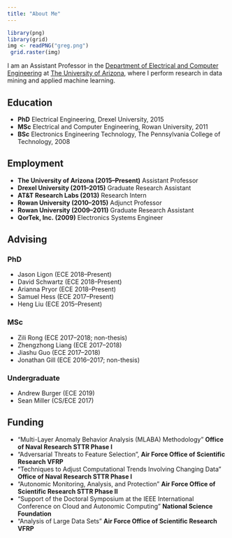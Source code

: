 ```yaml
---
title: "About Me"
---
```


```r
library(png)
library(grid)
img <- readPNG("greg.png")
 grid.raster(img)
```

I am an Assistant Professor in the [Department of Electrical and Computer Engineering](http://www.ece.arizona.edu/) at [The University of Arizona](http://www.arizona.edu/), where I perform research in data mining and applied machine learning. 





## Education 
- __PhD__ Electrical Engineering, Drexel University, 2015
- __MSc__ Electrical and Computer Engineering, Rowan University, 2011
- __BSc__ Electronics Engineering Technology, The Pennsylvania College of Technology, 2008

## Employment  
- __The University of Arizona (2015--Present)__ Assistant Professor
- __Drexel University (2011--2015)__ Graduate Research Assistant 
- __AT&T Research Labs (2013)__ Research Intern 
- __Rowan University (2010--2015)__ Adjunct Professor
- __Rowan University (2009--2011)__ Graduate Research Assistant
- __QorTek, Inc. (2009)__ Electronics Systems Engineer 

## Advising   

### PhD  
- Jason Ligon (ECE 2018--Present)
- David Schwartz (ECE 2018--Present)
- Arianna Pryor (ECE 2018--Present)
- Samuel Hess (ECE 2017--Present)
- Heng Liu (ECE 2015--Present)

### MSc  
- Zili Rong (ECE 2017--2018; non-thesis)
- Zhengzhong Liang (ECE 2017--2018)
- Jiashu Guo (ECE 2017--2018)
- Jonathan Gill (ECE 2016--2017; non-thesis) 

### Undergraduate
- Andrew Burger (ECE 2019)
- Sean Miller (CS/ECE 2017)

## Funding 
- "Multi-Layer Anomaly Behavior Analysis (MLABA) Methodology" __Office of Naval Research STTR Phase I__
- "Adversarial Threats to Feature Selection", __Air Force Office of Scientific Research VFRP__
- "Techniques to Adjust Computational Trends Involving Changing Data" __Office of Naval Research STTR Phase I__
- "Autonomic Monitoring, Analysis, and Protection"  __Air Force Office of Scientific Research STTR Phase II__
- "Support of the Doctoral Symposium at the IEEE International Conference on Cloud and Autonomic Computing" __National Science Foundation__
- "Analysis of Large Data Sets"  __Air Force Office of Scientific Research VFRP__